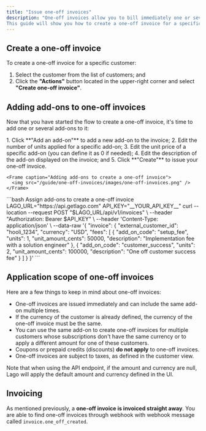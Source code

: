 ```yaml
---
title: "Issue one-off invoices"
description: "One-off invoices allow you to bill immediately one or several add-ons to a customer. 
This guide will show you how to create a one-off invoice for a specific customer using the add-ons."
---
```


## Create a one-off invoice
To create a one-off invoice for a specific customer:

1. Select the customer from the list of customers; and
2. Click the **"Actions"** button located in the upper-right corner and select **"Create one-off invoice"**.

## Adding add-ons to one-off invoices
Now that you have started the flow to create a one-off invoice, it's time to add one or several add-ons to it:

<Tabs>
  <Tab title="Dashboard">
    1. Click **"Add an add-on"** to add a new add-on to the invoice;
    2. Edit the number of units applied for a specific add-on;
    3. Edit the unit price of a specific add-on (you can define it as 0 if needed);
    4. Edit the description of the add-on displayed on the invoice; and
    5. Click **"Create"** to issue your one-off invoice.

    <Frame caption="Adding add-ons to create a one-off invoice">
      <img src="/guide/one-off-invoices/images/one-off-invoices.png" />
    </Frame>
  </Tab>
  <Tab title="API">
    ```bash Assign add-ons to create a one-off invoice
      LAGO_URL="https://api.getlago.com"
      API_KEY="__YOUR_API_KEY__"
      curl --location --request POST "$LAGO_URL/api/v1/invoices" \
        --header "Authorization: Bearer $API_KEY" \
        --header 'Content-Type: application/json' \
        --data-raw '{
          "invoice": {
            "external_customer_id": "hooli_1234",
            "currency": "USD",
            "fees": [
              {
                "add_on_code": "setup_fee",
                "units": 1,
                "unit_amount_cents": 50000,
                "description": "Implementation fee with a solution engineer"
              },
              {
                "add_on_code": "customer_success",
                "units": 2,
                "unit_amount_cents": 100000,
                "description": "One off customer success fee"
              }
            ]
          }
        }'
    ```
  </Tab>
</Tabs>

## Application scope of one-off invoices
Here are a few things to keep in mind about one-off invoices:

- One-off invoices are issued immediately and can include the same add-on multiple times.
- If the currency of the customer is already defined, the currency of the one-off invoice must be the same.
- You can use the same add-on to create one-off invoices for multiple customers whose subscriptions don't have the same currency or to apply a different amount for one of these customers.
- Coupons or prepaid credits (discounts) **do not apply** to one-off invoices.
- One-off invoices are subject to taxes, as defined in the customer view.

<Tip>

Note that when using the API endpoint, if the amount and currency are null, Lago will apply the default amount and currency defined in the UI.

</Tip>

## Invoicing

As mentioned previously, a **one-off invoice is invoiced straight away**. You are able to find one-off invoices through webhook with webhook message called `invoice.one_off_created`.